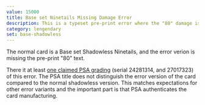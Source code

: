 ```yaml
---
value: 15000
title: Base set Ninetails Missing Damage Error
description: This is a typeset pre-print error where the "80" damage is missing from the Fire Blast attack.
category: lengendary
set: base-shadowless
---
```


The normal card is a Base set Shadowless Ninetails, and the error verion is missing the pre-print "80" text.

There it at least [one claimed PSA grading](https://www.reddit.com/r/PokemonTCG/comments/demirq/i_present_you_the_shadowless_ninetales_no_damage/) (serial 24281314, and 27017323) of this error.
The PSA title does not distinguish the error version of the card compared to the normal shadowless version.
This matches expectations for other error variants and the important part is that PSA authenticates the card manufacturing.

